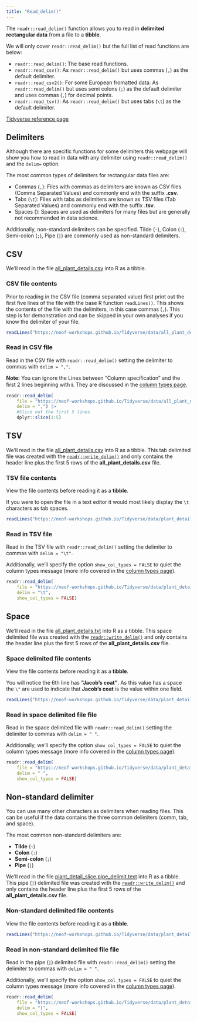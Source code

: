 ```yaml
---
title: "Read_delim()"
---
```


The `readr::read_delim()` function allows you to read in __delimited rectangular data__ from a file to a __tibble__.

We will only cover `readr::read_delim()` but the full list of read functions are below:

- `readr::read_delim()`: The base read functions.
- `readr::read_csv()`: As `readr::read_delim()` but uses commas (`,`) as the default delimiter.
- `readr::read_csv2()`: For some European fromatted data. As `readr::read_delim()` but uses semi colons (`;`) as the default delimiter and uses commas (`,`) for decimal points.
- `readr::read_tsv()`: As `readr::read_delim()` but uses tabs (`\t`) as the default delimiter.

[Tidyverse reference page](https://readr.tidyverse.org/reference/read_delim.html)

## Delimiters

Although there are specific functions for some delimiters this webpage will show you how to read in data with any delimiter using `readr::read_delim()` and the `delim=` option.

The most common types of delimiters for rectangular data files are:

- Commas (`,`): Files with commas as delimiters are known as CSV files (Comma Separated Values) and commonly end with the suffix __.csv__.
- Tabs (`\t`): Files with tabs as delimiters are known as TSV files (Tab Separated Values) and commonly end with the suffix __.tsv__.
- Spaces (` `): Spaces are used as delimiters for many files but are generally not recommended in data science.

Additionally, non-standard delimiters can be specified. Tilde (`~`), Colon (`:`), Semi-colon (`;`), Pipe (`|`) are commonly used as non-standard delimiters. 

## CSV

We'll read in the file [all_plant_details.csv](https://neof-workshops.github.io/Tidyverse/data/all_plant_details.csv) into R as a tibble.

### CSV file contents

Prior to reading in the CSV file (comma separated value) first print out the first five lines of the file with the base R function `readLines()`. 
This shows the contents of the file with the delimiters, in this case commas (`,`).
This step is for demonstration and can be skipped in your own analyses if you know the delimiter of your file.

```r
readLines("https://neof-workshops.github.io/Tidyverse/data/all_plant_details.csv", n=5)
```

### Read in CSV file

Read in the CSV file with `readr::read_delim()` setting the delimiter to commas with `delim = ","`.

__Note:__ You can ignore the Lines between "Column specification" and the first 2 lines beginning with __ℹ__. They are discussed in the [column types page](/readr/column_types.qmd).

```r
readr::read_delim(
    file = "https://neof-workshops.github.io/Tidyverse/data/all_plant_details.csv",
    delim = ",") |>
    #Slice out the first 5 lines
    dplyr::slice(1:5)
```

## TSV

We'll read in the file [all_plant_details.csv](https://neof-workshops.github.io/Tidyverse/data/plant_detail_slice.tsv) into R as a tibble.
This tab delimited file was created with the [`readr::write_delim()`](/readr/write.qmd#comma-delimited) and only contains the header line plus the first 5 rows of the __all_plant_details.csv__ file.

### TSV file contents

View the file contents before reading it as a __tibble__.

If you were to open the file in a text editor it would most likely display the `\t` characters as tab spaces.

```r
readLines("https://neof-workshops.github.io/Tidyverse/data/plant_detail_slice.tsv")
```

### Read in TSV file

Read in the TSV file with `readr::read_delim()` setting the delimiter to commas with `delim = "\t"`.

Additionally, we'll specify the option `show_col_types = FALSE` to quiet the column types message (more info covered in the [column types page](/readr/column_types.qmd)).

```r
readr::read_delim(
    file = "https://neof-workshops.github.io/Tidyverse/data/plant_detail_slice.tsv",
    delim = "\t", 
    show_col_types = FALSE)
```

## Space

We'll read in the file [all_plant_details.txt](https://neof-workshops.github.io/Tidyverse/data/plant_detail_slice.txt) into R as a tibble.
This space delimited file was created with the [`readr::write_delim()`](/readr/write.qmd#space-delimited) and only contains the header line plus the first 5 rows of the __all_plant_details.csv__ file.

### Space delimited file contents

View the file contents before reading it as a __tibble__.

You will notice the 6th line has __\"Jacob's coat\"__. As this value has a space the `\"` are used to indicate that __Jacob's coat__ is the value within one field. 

```r
readLines("https://neof-workshops.github.io/Tidyverse/data/plant_detail_slice.txt")
```

### Read in space delimited file file

Read in the space delimited file with `readr::read_delim()` setting the delimiter to commas with `delim = " "`.

Additionally, we'll specify the option `show_col_types = FALSE` to quiet the column types message (more info covered in the [column types page](/readr/column_types.qmd)).

```r
readr::read_delim(
    file = "https://neof-workshops.github.io/Tidyverse/data/plant_detail_slice.txt",
    delim = " ", 
    show_col_types = FALSE)
```

## Non-standard delimiter

You can use many other characters as delimiters when reading files.
This can be useful if the data contains the three common delimiters (comm, tab, and space).

The most common non-standard delimiters are:

- __Tilde__ (`~`)
- __Colon__ (`:`)
- __Semi-colon__ (`;`)
- __Pipe__ (`|`)

We'll read in the file [plant_detail_slice.pipe_delimit.text](https://neof-workshops.github.io/Tidyverse/data/plant_detail_slice.txt) into R as a tibble.
This pipe (`|`) delimited file was created with the [`readr::write_delim()`](/readr/write.qmd#non-standard-delimiters) and only contains the header line plus the first 5 rows of the __all_plant_details.csv__ file.

### Non-standard delimited file contents

View the file contents before reading it as a __tibble__.

```r
readLines("https://neof-workshops.github.io/Tidyverse/data/plant_detail_slice.pipe_delimit.text")
```

### Read in non-standard delimited file file

Read in the pipe (`|`) delimited file with `readr::read_delim()` setting the delimiter to commas with `delim = " "`.

Additionally, we'll specify the option `show_col_types = FALSE` to quiet the column types message (more info covered in the [column types page](/readr/column_types.qmd)).

```r
readr::read_delim(
    file = "https://neof-workshops.github.io/Tidyverse/data/plant_detail_slice.pipe_delimit.text",
    delim = "|", 
    show_col_types = FALSE)
```